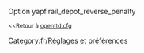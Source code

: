 {{fr/Amorce}}
Option yapf.rail_depot_reverse_penalty

<small><<Retour à [[Main/fr/Openttd.cfg|openttd.cfg]]</small>
[[Category:fr/Réglages et préférences]]